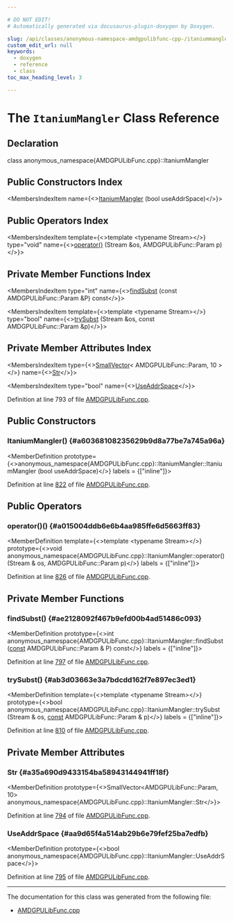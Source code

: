 ```yaml
---

# DO NOT EDIT!
# Automatically generated via docusaurus-plugin-doxygen by Doxygen.

slug: /api/classes/anonymous-namespace-amdgpulibfunc-cpp-/itaniummangler
custom_edit_url: null
keywords:
  - doxygen
  - reference
  - class
toc_max_heading_level: 3

---
```





# The `ItaniumMangler` Class Reference

<DoxygenPage pluginConfig={pluginConfig}>



## Declaration

<CodeBlock>class anonymous_namespace{AMDGPULibFunc.cpp}::ItaniumMangler</CodeBlock>

## Public Constructors Index

<MembersIndex>

<MembersIndexItem
  name={<><a href="#a60368108235629b9d8a77be7a745a96a">ItaniumMangler</a> (bool useAddrSpace)</>}>
</MembersIndexItem>

</MembersIndex>

## Public Operators Index

<MembersIndex>

<MembersIndexItem
  template={<>template &lt;typename Stream&gt;</>}
  type="void"
  name={<><a href="#a015004ddb6e6b4aa985ffe6d5663ff83">operator()</a> (Stream &amp;os, AMDGPULibFunc::Param p)</>}>
</MembersIndexItem>

</MembersIndex>

## Private Member Functions Index

<MembersIndex>

<MembersIndexItem
  type="int"
  name={<><a href="#ae2128092f467b9efd00b4ad51486c093">findSubst</a> (const AMDGPULibFunc::Param &amp;P) const</>}>
</MembersIndexItem>

<MembersIndexItem
  template={<>template &lt;typename Stream&gt;</>}
  type="bool"
  name={<><a href="#ab3d03663e3a7bdcdd162f7e897ec3ed1">trySubst</a> (Stream &amp;os, const AMDGPULibFunc::Param &amp;p)</>}>
</MembersIndexItem>

</MembersIndex>

## Private Member Attributes Index

<MembersIndex>

<MembersIndexItem
  type={<><a href="/docs/api/classes/llvm/smallvector">SmallVector</a>&lt; AMDGPULibFunc::Param, 10 &gt;</>}
  name={<><a href="#a35a690d9433154ba58943144941ff18f">Str</a></>}>
</MembersIndexItem>

<MembersIndexItem
  type="bool"
  name={<><a href="#aa9d65f4a514ab29b6e79fef25ba7edfb">UseAddrSpace</a></>}>
</MembersIndexItem>

</MembersIndex>


Definition at line 793 of file <a href="/docs/api/files/lib/lib/target/lib/target/amdgpu/amdgpulibfunc-cpp">AMDGPULibFunc.cpp</a>.

<SectionDefinition>

## Public Constructors

### ItaniumMangler() {#a60368108235629b9d8a77be7a745a96a}

<MemberDefinition
  prototype={<>anonymous&#95;namespace&#123;AMDGPULibFunc.cpp&#125;::ItaniumMangler::ItaniumMangler (bool useAddrSpace)</>}
  labels = {["inline"]}>

Definition at line <a href="/docs/api/files/lib/lib/target/lib/target/amdgpu/amdgpulibfunc-cpp/#l00822">822</a> of file <a href="/docs/api/files/lib/lib/target/lib/target/amdgpu/amdgpulibfunc-cpp">AMDGPULibFunc.cpp</a>.
</MemberDefinition>

</SectionDefinition>

<SectionDefinition>

## Public Operators

### operator()() {#a015004ddb6e6b4aa985ffe6d5663ff83}

<MemberDefinition
  template={<>template &lt;typename Stream&gt;</>}
  prototype={<>void anonymous&#95;namespace&#123;AMDGPULibFunc.cpp&#125;::ItaniumMangler::operator() (Stream &amp; os, AMDGPULibFunc::Param p)</>}
  labels = {["inline"]}>

Definition at line <a href="/docs/api/files/lib/lib/target/lib/target/amdgpu/amdgpulibfunc-cpp/#l00826">826</a> of file <a href="/docs/api/files/lib/lib/target/lib/target/amdgpu/amdgpulibfunc-cpp">AMDGPULibFunc.cpp</a>.
</MemberDefinition>

</SectionDefinition>

<SectionDefinition>

## Private Member Functions

### findSubst() {#ae2128092f467b9efd00b4ad51486c093}

<MemberDefinition
  prototype={<>int anonymous&#95;namespace&#123;AMDGPULibFunc.cpp&#125;::ItaniumMangler::findSubst (<a href="/docs/api/files/lib/lib/target/lib/target/aarch64/aarch64promoteconstant-cpp/#a90f8350fecae261c25be85d38b451bff">const</a> AMDGPULibFunc::Param &amp; P) const</>}
  labels = {["inline"]}>

Definition at line <a href="/docs/api/files/lib/lib/target/lib/target/amdgpu/amdgpulibfunc-cpp/#l00797">797</a> of file <a href="/docs/api/files/lib/lib/target/lib/target/amdgpu/amdgpulibfunc-cpp">AMDGPULibFunc.cpp</a>.
</MemberDefinition>

### trySubst() {#ab3d03663e3a7bdcdd162f7e897ec3ed1}

<MemberDefinition
  template={<>template &lt;typename Stream&gt;</>}
  prototype={<>bool anonymous&#95;namespace&#123;AMDGPULibFunc.cpp&#125;::ItaniumMangler::trySubst (Stream &amp; os, <a href="/docs/api/files/lib/lib/target/lib/target/aarch64/aarch64promoteconstant-cpp/#a90f8350fecae261c25be85d38b451bff">const</a> AMDGPULibFunc::Param &amp; p)</>}
  labels = {["inline"]}>

Definition at line <a href="/docs/api/files/lib/lib/target/lib/target/amdgpu/amdgpulibfunc-cpp/#l00810">810</a> of file <a href="/docs/api/files/lib/lib/target/lib/target/amdgpu/amdgpulibfunc-cpp">AMDGPULibFunc.cpp</a>.
</MemberDefinition>

</SectionDefinition>

<SectionDefinition>

## Private Member Attributes

### Str {#a35a690d9433154ba58943144941ff18f}

<MemberDefinition
  prototype={<>SmallVector&lt;AMDGPULibFunc::Param, 10&gt; anonymous&#95;namespace&#123;AMDGPULibFunc.cpp&#125;::ItaniumMangler::Str</>}>

Definition at line <a href="/docs/api/files/lib/lib/target/lib/target/amdgpu/amdgpulibfunc-cpp/#l00794">794</a> of file <a href="/docs/api/files/lib/lib/target/lib/target/amdgpu/amdgpulibfunc-cpp">AMDGPULibFunc.cpp</a>.
</MemberDefinition>

### UseAddrSpace {#aa9d65f4a514ab29b6e79fef25ba7edfb}

<MemberDefinition
  prototype={<>bool anonymous&#95;namespace&#123;AMDGPULibFunc.cpp&#125;::ItaniumMangler::UseAddrSpace</>}>

Definition at line <a href="/docs/api/files/lib/lib/target/lib/target/amdgpu/amdgpulibfunc-cpp/#l00795">795</a> of file <a href="/docs/api/files/lib/lib/target/lib/target/amdgpu/amdgpulibfunc-cpp">AMDGPULibFunc.cpp</a>.
</MemberDefinition>

</SectionDefinition>

<hr/>

The documentation for this class was generated from the following file:

<ul>
<li><a href="/docs/api/files/lib/lib/target/lib/target/amdgpu/amdgpulibfunc-cpp">AMDGPULibFunc.cpp</a></li>
</ul>

</DoxygenPage>
